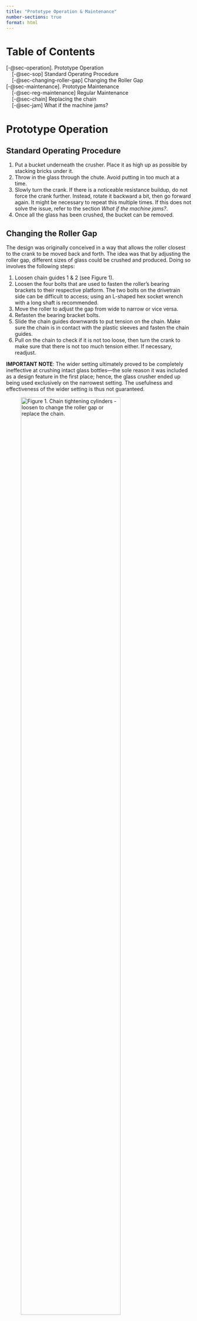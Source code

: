 ```yaml
---
title: "Prototype Operation & Maintenance"
number-sections: true
format: html
---
```


<h1>Table of Contents</h1>

| [-@sec-operation]. Prototype Operation  
|     [-@sec-sop] Standard Operating Procedure  
|     [-@sec-changing-roller-gap] Changing the Roller Gap  
| [-@sec-maintenance]. Prototype Maintenance  
|     [-@sec-reg-maintenance] Regular Maintenance  
|     [-@sec-chain] Replacing the chain  
|     [-@sec-jam] What if the machine jams?  

# Prototype Operation {#sec-operation}

## Standard Operating Procedure {#sec-sop}

1. Put a bucket underneath the crusher. Place it as high up as possible by stacking bricks under it.
2. Throw in the glass through the chute. Avoid putting in too much at a time.
3. Slowly turn the crank. If there is a noticeable resistance buildup, do not force the crank further. Instead, rotate it backward a bit, then go forward again. It might be necessary to repeat this multiple times. If this does not solve the issue, refer to the section *What if the machine jams?*.
4. Once all the glass has been crushed, the bucket can be removed.

## Changing the Roller Gap {#sec-changing-roller-gap}

The design was originally conceived in a way that allows the roller closest to the crank to be moved back and forth. The idea was that by adjusting the roller gap, different sizes of glass could be crushed and produced. Doing so involves the following steps:

1. Loosen chain guides 1 & 2 (see Figure 1).
2. Loosen the four bolts that are used to fasten the roller’s bearing brackets to their respective platform. The two bolts on the drivetrain side can be difficult to access; using an L-shaped hex socket wrench with a long shaft is recommended.
3. Move the roller to adjust the gap from wide to narrow or vice versa.
4. Refasten the bearing bracket bolts.
5. Slide the chain guides downwards to put tension on the chain. Make sure the chain is in contact with the plastic sleeves and fasten the chain guides.
6. Pull on the chain to check if it is not too loose, then turn the crank to make sure that there is not too much tension either. If necessary, readjust.

**IMPORTANT NOTE**: The wider setting ultimately proved to be completely ineffective at crushing intact glass bottles—the sole reason it was included as a design feature in the first place; hence, the glass crusher ended up being used exclusively on the narrowest setting. The usefulness and effectiveness of the wider setting is thus not guaranteed.

![Figure 1. Chain tightening cylinders - loosen to change the roller gap or replace the chain.](img/schematics/chain_guides.png){width=80%}

# Prototype Maintenance {#sec-maintenance}

## Regular Maintenance {#sec-reg-maintenance}

Grease the chain and sprockets as needed to ensure a smooth operation.

At some point, it might additionally be necessary to replace one of the two 520 motorcycle chains or the chain guide sleeves. To do so, proceed as follows:

1. Loosen chain guides 1 & 2 (see Figure 1) and slide them upwards.
2. With the chain tension removed, the chain or the chain guide sleeves can be removed and replaced.
3. After the replacement is done, slide the chain guides back downwards to put tension on the chain. Make sure the chain is in contact with the plastic sleeves and fasten the chain guides.
4. Pull on the chain to check if it is not too loose, then turn the crank to make sure that there is not too much tension either. If necessary, readjust.

## Replacing the chain {#sec-chain}

At some point, it might be necessary to replace one of the two 520 motorcycle chains. To do so, proceed as follows:

1. Loosen the two cylinders (see Figure 1) so that they can slide upwards.
2. With the tension removed, remove the chain. Now is a good time to check if the plastic sleeves around the tubes are still in an acceptable condition. If not, replace them. Put on the new chain.
3. Slide the tubes back downwards to put tension on the chain, make sure the chain is in contact with the plastic sleeves, and fasten the two screws.
4. Pull on the chain to check that it is not too loose, then turn the crank to make sure that there is not too much tension. If necessary, readjust.

## What if the machine jams? {#sec-jam}

If something jams the machine, it usually suffices to reach into the crusher and remove the piece that is causing the jam by hand. Make sure that no other person is using the crusher in the meantime. If possible, firmly hold the crank with your free hand to make sure the rollers do not start moving on their own.

If the issue is not solvable by reaching in through the top, the top structure is designed to be removable. To do so, proceed as follows:

1. Remove the screw nut at the back.
2. Rotate the top upwards. Lifting it off the screw requires a bit of force.
3. Once rotated, slide it off the two pins at the front and the top has been successfully removed.

![Figure 2. Procedure for removing the top.](img/schematics/maintenance_opening.png){width=100%}

To put it back, follow the same procedure in reverse:

1. Place the front of the top into the crusher and slide it onto the two pins.
2. Rotate the top’s back downwards. Fitting the screw into the slit requires a good amount of force. It can be helpful to put a finger around the screw and pull it backwards.
3. Put the nut back onto the screw.
